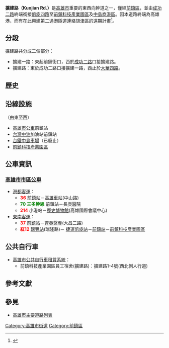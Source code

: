 {{Infobox TwRoad2
|bgcolorh= 
|colorh=
|code=
|name=擴建路
|enname=Kuojian Rd.
|level=一般道路
|length=
|sec=一路<small>（[[前鎮區|前鎮區]]）</small><br>路<small>（[[前鎮區|前鎮區]]）</small>
|lastext=
|line=
|start=前鎮街
|end=[[大華路_(高雄市)|大華四路]]
|junc=[[成功路_(高雄市)|成功二路]]、[[新生路_(高雄市)|新生路]]
|img=Kuojian Road and Cheng-gong Road intersection, Kaohsiung City 20110621.jpg
|cap=擴建路與成功路交叉路口
|size=
|left=
|right=凱旋四路
|leftlink=
|leftdirection=
|rightlink=凱旋路 (高雄市)
|rightdirection=E
|SN=
|SNtype=
|SNNum=
|SN2=
|SN2type=
|SN2Num=
|SN3=
|SN3type=
|SN3Num=
}}
'''擴建路（Kuojian Rd.）'''是[[高雄市|高雄市]]重要的東西向幹道之一，僅經[[前鎮區|前鎮區]]，並由[[成功路_(高雄市)|成功二路]]終端銜接[[凱旋路_(高雄市)|凱旋四路]]至[[前鎮科技產業園區|前鎮科技產業園區]]及[[中島商港區|中島商港區]]。因本道路終端為高雄港，而有在此興建第二過港隧道連絡旗津區的遠期計畫<ref>{{Cite web |url=http://www.tbkc.gov.tw/results-05-3.asp |title=高雄市政府交通局發展策略 |access-date=2011-04-17 |archive-url=https://web.archive.org/web/20120613191714/http://www.tbkc.gov.tw/results-05-3.asp |archive-date=2012-06-13 |dead-url=yes }}</ref>。

== 分段 ==
擴建路共分成二個部分：
* 擴建一路：東起前鎮街口，西於[[成功路_(高雄市)|成功二路]]口接擴建路。
* 擴建路：東於成功二路口接擴建一路，西止於[[大華路_(高雄市)|大華四路]]。

== 歷史 ==
{{expand section}}

== 沿線設施 ==
（由東至西）
* [[高雄市公車|高雄市公車]]前鎮站
* [[台灣中油|台灣中油]]加油站前鎮站
* [[台鐵|台鐵]][[中島車場|中島車場]]（已廢止）
* [[前鎮科技產業園區|前鎮科技產業園區]]

== 公車資訊 ==
=== [[高雄市市區公車|高雄市市區公車]] ===
* [[港都客運|港都客運]]：
** '''<font color="red">36</font>'''  [[前鎮站|前鎮站]]－[[高雄車站|高雄車站]](中山路)
** '''<font color="green">70 三多幹線</font>'''  前鎮站－長庚醫院
** '''<font color="red">214</font>'''  小港站－[[歷史博物館|歷史博物館]](高雄國際會議中心)
* [[東南客運|東南客運]]：
** '''<font color="red">37</font>'''  [[前鎮站|前鎮站]]－[[育英醫護管理專科學校|育英醫專]](大昌二路)
** '''<font color="red">紅12</font>'''  [[瑞豐站|瑞豐站]](瑞隆路)－<!-- 注释出：[[File:Kaohsiung_Metro_Logo(Logo_Only).svg|25px]] -->[[凱旋站_(臺灣)|捷運凱旋站]]－[[前鎮站|前鎮站]]－[[前鎮科技產業園區|前鎮科技產業園區]]

== 公共自行車 ==
* [[高雄市公共自行車租賃系統|高雄市公共自行車租賃系統]]：
** 前鎮科技產業園區員工宿舍(擴建路)：擴建路1-4號(西北側人行道)

== 參考文獻 ==
{{Reflist}}

== 參見 ==
* [[高雄市主要道路列表|高雄市主要道路列表]]
{{TW-road-stub}}
{{高雄市重要道路}}
{{高雄多功能經貿園區}}
{{DEFAULTSORT:Kuojian}}
[[Category:高雄市街道|Category:高雄市街道]]
[[Category:前鎮區|Category:前鎮區]]